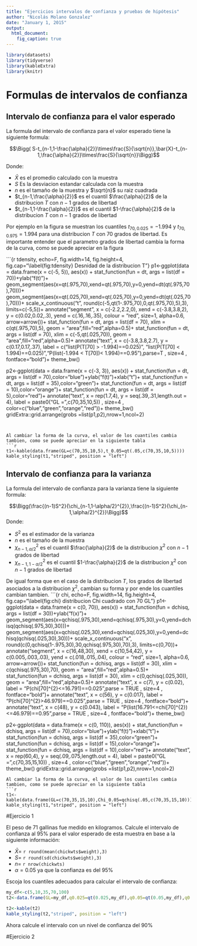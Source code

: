 ```yaml
---
title: "Ejercicios intervalos de confianza y pruebas de hipótesis"
author: "Nicolás Molano Gonzalez"
date: "January 1, 2015"
output: 
  html_document:
    fig_caption: true
---
```

```r
library(datasets)
library(tidyverse)
library(kableExtra)
library(knitr)
```
# Formulas de intervalos de confianza
## Intervalo de confianza para el valor esperado
La formula del intervalo de confianza para el valor esperado tiene la siguiente formula:

$$\Bigg( S-t_{n-1,1-\frac{\alpha}{2}}\times\frac{S}{\sqrt{n}},\bar{X}-t_{n-1,\frac{\alpha}{2}}\times\frac{S}{\sqrt{n}}\Bigg)$$

Donde:

* $\bar{X}$ es el promedio calculado con la muestra
* $S$ Es la desviacion estandar calculada con la muestra
* $n$ es el tamaño de la muestra y $\sqrt{n}$ su raiz cuadrada
* $t_{n-1,\frac{\alpha}{2}}$ es el cuantil $\frac{\alpha}{2}$ de la distribucion $T$ con $n-1$ grados de libertad
* $t_{n-1,1-\frac{\alpha}{2}}$ es el cuantil $1-\frac{\alpha}{2}$ de la distribucion $T$ con $n-1$ grados de libertad

Por ejemplo en la figura \ref{fig:tdensity} se muestran los cuantiles $t_{70,0.025}=-1.994$ y $t_{70,0.975}=1.994$ para una distribucion $T$ con $70$ grados de libertad. Es importante entender que el parametro grados de libertad cambia la forma de la curva, como se puede apreciar en la figura 

```{r tdensity, echo=F, fig.width=14, fig.height=4, fig.cap="\\label{fig:tdensity} Desnidad de la distribucion T"}
p1<-ggplot(data = data.frame(x = c(-5, 5)), aes(x)) +
  stat_function(fun = dt, args = list(df = 70))+ylab("f(t)")+
  geom_segment(aes(x=qt(.975,70),xend=qt(.975,70),y=0,yend=dt(qt(.975,70),70)))+
  geom_segment(aes(x=qt(.025,70),xend=qt(.025,70),y=0,yend=dt(qt(.025,70),70)))+
  scale_x_continuous("t", round(c(-5,qt(1-.975,70),0,qt(.975,70),5),3), limits=c(-5,5))+
  annotate("segment", x = c(-2.2,2.2,0), xend = c(-3.8,3.8,2), 
           y = c(0.02,0.02,.3), yend = c(.16,.16,.35), colour = "red", size=1, alpha=0.6, arrow=arrow())+
  stat_function(fun = dt, args = list(df = 70),
                xlim = c(qt(.975,70),5),
                geom = "area",fill="red",alpha=0.5)+
  stat_function(fun = dt, args = list(df = 70),
                xlim = c(-5,qt(.025,70)),
                geom = "area",fill="red",alpha=0.5)+
  annotate("text", x = c(-3.8,3.8,2.7), y = c(0.17,0.17,.37), 
           label = c("list(P(T[70] > -1.994)==0.025)", "list(P(T[70] < 1.994)==0.025)","P(list(-1.994 < T[70])< 1.994)==0.95"),parse=T , size=4 , fontface="bold")+
  theme_bw()

p2<-ggplot(data = data.frame(x = c(-3, 3)), aes(x)) +
  stat_function(fun = dt, args = list(df = 70),color="blue")+ylab("f(t)")+xlab("t")+
  stat_function(fun = dt, args = list(df = 35),color="green")+
  stat_function(fun = dt, args = list(df = 10),color="orange")+
  stat_function(fun = dt, args = list(df = 5),color="red")+
  annotate("text", x = rep(1.7,4), y = seq(.39,.31,length.out = 4), 
           label = paste0("GL = ",c(70,35,10,5)) , size=4 , 
           color=c("blue","green","orange","red"))+
  theme_bw()
gridExtra::grid.arrange(grobs =list(p1,p2),nrow=1,ncol=2)
```


Al cambiar la forma de la curva, el valor de los cuantiles cambia tambien, como se puede apreciar en la siguiente tabla 
```r
t1<-kable(data.frame(GL=c(70,35,10,5),t_0.05=qt(.05,c(70,35,10,5))))
kable_styling(t1,"striped", position = "left")

```
## Intervalo de confianza para la varianza
La formula del intervalo de confianza para la varianza tiene la siguiente formula:

$$\Bigg(\frac{(n-1)S^2}{\chi_{n-1,1-\alpha/2}^{2}},\frac{(n-1)S^2}{\chi_{n-1,\alpha/2}^{2}}\Bigg)$$
Donde:

* $S^2$ es el estimador de la varianza
* $n$ es el tamaño de la muestra
* $\chi_{n-1,\alpha/2}^{2}$ es el cuantil $\frac{\alpha}{2}$ de la distribucion $\chi^2$ con $n-1$ grados de libertad
* $\chi_{n-1,1-\alpha/2}^{2}$ es el cuantil $1-\frac{\alpha}{2}$ de la distribucion $\chi^2$ con $n-1$ grados de libertad

De igual forma que en el caso de la distribucion $T$, los grados de libertad asociados a la distribucion $\chi^2$, cambian su forma y por ende los cuantiles cambian tambien.
```{r chi, echo=F, fig.width=14, fig.height=4, fig.cap="\\label{fig:chi} distribucion Chi cuadrado con 70 GL"}
p1<-ggplot(data = data.frame(x = c(0, 70)), aes(x)) +
  stat_function(fun = dchisq, args = list(df = 30))+ylab("f(x)")+
  geom_segment(aes(x=qchisq(.975,30),xend=qchisq(.975,30),y=0,yend=dchisq(qchisq(.975,30),30)))+
  geom_segment(aes(x=qchisq(.025,30),xend=qchisq(.025,30),y=0,yend=dchisq(qchisq(.025,30),30)))+
  scale_x_continuous("x", round(c(0,qchisq(1-.975,30),30,qchisq(.975,30),70),3), limits=c(0,70))+
  annotate("segment", x = c(16,48,30), xend = c(10,54,42), 
           y = c(0.005,.003,.03), yend = c(.018,.015,.04), colour = "red", size=1, alpha=0.6, arrow=arrow())+
  stat_function(fun = dchisq, args = list(df = 30),
                xlim = c(qchisq(.975,30),70),
                geom = "area",fill="red",alpha=0.5)+
  stat_function(fun = dchisq, args = list(df = 30),
                xlim = c(0,qchisq(.025,30)),
                geom = "area",fill="red",alpha=0.5)+
  annotate("text", x = c(7), y = c(0.02), 
           label = "P(chi[70]^{2}<=16.791)==0.025",parse = TRUE , size=4 , fontface="bold")+
  annotate("text", x = c(56), y = c(0.017), 
           label = "P(chi[70]^{2}>46.979)==0.025",parse = TRUE , size=4 , fontface="bold")+
  annotate("text", x = c(48), y = c(0.043), 
           label = "P(list(16.791<=chi[70]^{2})<=46.979)==0.95",parse = TRUE , size=4 , fontface="bold")+
  theme_bw()

p2<-ggplot(data = data.frame(x = c(0, 110)), aes(x)) +
  stat_function(fun = dchisq, args = list(df = 70),color="blue")+ylab("f(t)")+xlab("t")+
  stat_function(fun = dchisq, args = list(df = 35),color="green")+
  stat_function(fun = dchisq, args = list(df = 15),color="orange")+
  stat_function(fun = dchisq, args = list(df = 10),color="red")+
  annotate("text", x = rep(60,4), y = seq(.09,.075,length.out = 4), 
           label = paste0("GL = ",c(70,35,15,10)) , size=4 , 
           color=c("blue","green","orange","red"))+
  theme_bw()
gridExtra::grid.arrange(grobs =list(p1,p2),nrow=1,ncol=2)
```
Al cambiar la forma de la curva, el valor de los cuantiles cambia tambien, como se puede apreciar en la siguiente tabla 
```r
t1<-kable(data.frame(GL=c(70,35,15,10),Chi_0.05=qchisq(.05,c(70,35,15,10))))
kable_styling(t1,"striped", position = "left")

```


#Ejercicio 1
  
El peso de 71 gallinas fue medido en kilogramos. Calcule el intervalo de confianza al 95% para el valor esperado de esta muestra en base a la siguiente información:

* $\bar{X}=$ `r round(mean(chickwts$weight),3)`
* $S=$ `r round(sd(chickwts$weight),3)`
* $n=$ `r nrow(chickwts)`
* $\alpha= 0.05$ ya que la confianza es del 95% 

Escoja los cuantiles adecuados para calcular el intervalo de confianza:
```r
my_df<-c(5,10,35,70,100)  
t2<-data.frame(GL=my_df,q0.025=qt(0.025,my_df),q0.05=qt(0.05,my_df),q0.1=qt(0.1,my_df),q0.9=qt(0.9,my_df),q0.95=qt(0.95,my_df),q0.975=qt(0.975,my_df))

t2<-kable(t2)
kable_styling(t2,"striped", position = "left")

```
Ahora calcule el intervalo con un nivel de confianza del 90%

#Ejercicio 2


